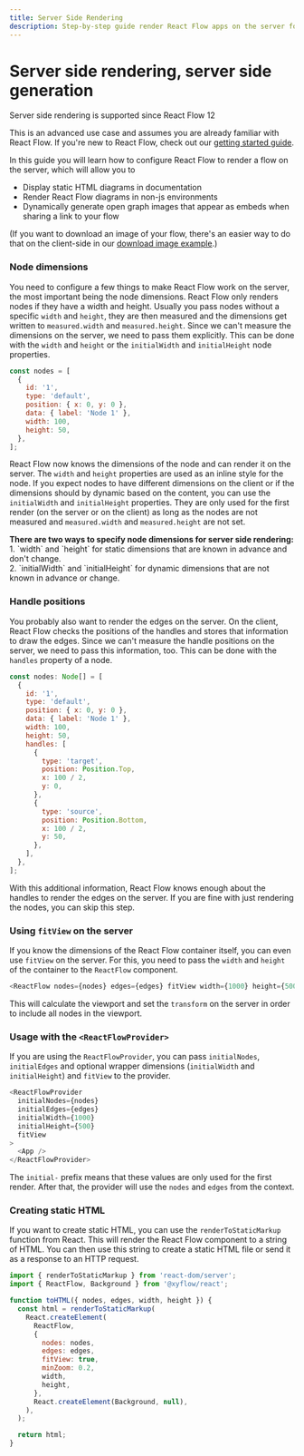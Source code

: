 ```yaml
---
title: Server Side Rendering
description: Step-by-step guide render React Flow apps on the server for displaying static flows, dynamically generating images from flows, or rendering graphs in non-javascript environments
---
```


# Server side rendering, server side generation


<Callout type="info">Server side rendering is supported since React Flow 12</Callout>

This is an advanced use case and assumes you are already familiar with React Flow. If you're new to React Flow, check out our [getting started guide](/learn/getting-started/installation-and-requirements).

In this guide you will learn how to configure React Flow to render a flow on the server, which will allow you to

- Display static HTML diagrams in documentation
- Render React Flow diagrams in non-js environments
- Dynamically generate open graph images that appear as embeds when sharing a link to your flow

(If you want to download an image of your flow, there's an easier way to do that on the client-side in our [download image example](/examples/misc/download-image).)

### Node dimensions

You need to configure a few things to make React Flow work on the server, the most important being the node dimensions. React Flow only renders nodes if they have a width and height. Usually you pass nodes without a specific `width` and `height`, they are then measured and the dimensions get written to `measured.width` and `measured.height`. Since we can't measure the dimensions on the server, we need to pass them explicitly. This can be done with the `width` and `height` or the `initialWidth` and `initialHeight` node properties.

```js
const nodes = [
  {
    id: '1',
    type: 'default',
    position: { x: 0, y: 0 },
    data: { label: 'Node 1' },
    width: 100,
    height: 50,
  },
];
```

React Flow now knows the dimensions of the node and can render it on the server. The `width` and `height` properties are used as an inline style for the node. If you expect nodes to have different dimensions on the client or if the dimensions should by dynamic based on the content, you can use the `initialWidth` and `initialHeight` properties. They are only used for the first render (on the server or on the client) as long as the nodes are not measured and `measured.width` and `measured.height` are not set.

<Callout type="default">
  <strong>
    There are two ways to specify node dimensions for server side rendering:
  </strong>
  <div>
    1. `width` and `height` for static dimensions that are known in advance and don't
    change.
  </div>
  <div>
    2. `initialWidth` and `initialHeight` for dynamic dimensions that are not known in
    advance or change.
  </div>
</Callout>

### Handle positions

You probably also want to render the edges on the server. On the client, React Flow checks the positions of the handles and stores that information to draw the edges. Since we can't measure the handle positions on the server, we need to pass this information, too. This can be done with the `handles` property of a node.

```js
const nodes: Node[] = [
  {
    id: '1',
    type: 'default',
    position: { x: 0, y: 0 },
    data: { label: 'Node 1' },
    width: 100,
    height: 50,
    handles: [
      {
        type: 'target',
        position: Position.Top,
        x: 100 / 2,
        y: 0,
      },
      {
        type: 'source',
        position: Position.Bottom,
        x: 100 / 2,
        y: 50,
      },
    ],
  },
];
```

With this additional information, React Flow knows enough about the handles to render the edges on the server. If you are fine with just rendering the nodes, you can skip this step.

### Using `fitView` on the server

If you know the dimensions of the React Flow container itself, you can even use `fitView` on the server. For this, you need to pass the `width` and `height` of the container to the `ReactFlow` component.

```js
<ReactFlow nodes={nodes} edges={edges} fitView width={1000} height={500} />
```

This will calculate the viewport and set the `transform` on the server in order to include all nodes in the viewport.

### Usage with the `<ReactFlowProvider>`

If you are using the `ReactFlowProvider`, you can pass `initialNodes`, `initialEdges` and optional wrapper dimensions (`initialWidth` and `initialHeight`) and `fitView` to the provider.

```js
<ReactFlowProvider
  initialNodes={nodes}
  initialEdges={edges}
  initialWidth={1000}
  initialHeight={500}
  fitView
>
  <App />
</ReactFlowProvider>
```

The `initial-` prefix means that these values are only used for the first render. After that, the provider will use the `nodes` and `edges` from the context.

### Creating static HTML

If you want to create static HTML, you can use the `renderToStaticMarkup` function from React. This will render the React Flow component to a string of HTML. You can then use this string to create a static HTML file or send it as a response to an HTTP request.

```js
import { renderToStaticMarkup } from 'react-dom/server';
import { ReactFlow, Background } from '@xyflow/react';

function toHTML({ nodes, edges, width, height }) {
  const html = renderToStaticMarkup(
    React.createElement(
      ReactFlow,
      {
        nodes: nodes,
        edges: edges,
        fitView: true,
        minZoom: 0.2,
        width,
        height,
      },
      React.createElement(Background, null),
    ),
  );

  return html;
}
```
